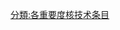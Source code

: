 {{catmore1|[[Wikipedia:核技术专题|Wikipedia:核技术专题]]}}
{{Articles by Importance|topic=核技术|project=核技术|format=TOC}}
{{emptycat}}

[[分類:各重要度核技术条目|分類:各重要度核技术条目]]